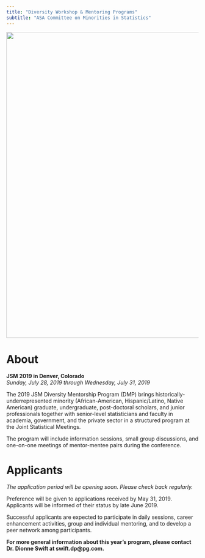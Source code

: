 ---
title: "Diversity Workshop & Mentoring Programs"
subtitle: "ASA Committee on Minorities in Statistics"
---


<img src='images/diversity_12_2016.JPG' align='center' width="800" />

# About

**JSM 2019 in Denver, Colorado**  
*Sunday, July 28, 2019 through Wednesday, July 31, 2019*

The 2019 JSM Diversity Mentorship Program (DMP) brings historically-underrepresented minority (African-American, Hispanic/Latino, Native American) graduate, undergraduate, post-doctoral scholars, and junior professionals together with senior-level statisticians and faculty in academia, government, and the private sector in a structured program at the Joint Statistical Meetings.

The program will include information sessions, small group discussions, and one-on-one meetings of mentor-mentee pairs during the conference.

# Applicants

*The application period will be opening soon. Please check back regularly.*

Preference will be given to applications received by May 31, 2019.  Applicants will be informed of their status by late June 2019.

Successful applicants are expected to participate in daily sessions, career enhancement activities, group and individual mentoring, and to develop a peer network among participants.

**For more general information about this year's program, please contact Dr. Dionne Swift at swift.dp@pg.com.**